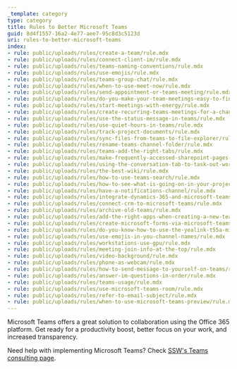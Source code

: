 ```yaml
---
_template: category
type: category
title: Rules to Better Microsoft Teams
guid: 8d4f1557-16a2-4e77-aee7-95c8d3c5123d
uri: rules-to-better-microsoft-teams
index:
- rule: public/uploads/rules/create-a-team/rule.mdx
- rule: public/uploads/rules/connect-client-im/rule.mdx
- rule: public/uploads/rules/teams-naming-conventions/rule.mdx
- rule: public/uploads/rules/use-emojis/rule.mdx
- rule: public/uploads/rules/teams-group-chat/rule.mdx
- rule: public/uploads/rules/when-to-use-meet-now/rule.mdx
- rule: public/uploads/rules/send-appointment-or-teams-meeting/rule.mdx
- rule: public/uploads/rules/do-you-make-your-team-meetings-easy-to-find/rule.mdx
- rule: public/uploads/rules/start-meetings-with-energy/rule.mdx
- rule: public/uploads/rules/create-recurring-teams-meetings-for-a-channel/rule.mdx
- rule: public/uploads/rules/use-the-status-message-in-teams/rule.mdx
- rule: public/uploads/rules/use-quiet-hours-in-teams/rule.mdx
- rule: public/uploads/rules/track-project-documents/rule.mdx
- rule: public/uploads/rules/sync-files-from-teams-to-file-explorer/rule.mdx
- rule: public/uploads/rules/rename-teams-channel-folder/rule.mdx
- rule: public/uploads/rules/teams-add-the-right-tabs/rule.mdx
- rule: public/uploads/rules/make-frequently-accessed-sharepoint-pages-easier-to-find/rule.mdx
- rule: public/uploads/rules/using-the-conversation-tab-to-task-out-work/rule.mdx
- rule: public/uploads/rules/the-best-wiki/rule.mdx
- rule: public/uploads/rules/how-to-use-teams-search/rule.mdx
- rule: public/uploads/rules/how-to-see-what-is-going-on-in-your-project/rule.mdx
- rule: public/uploads/rules/have-a-notifications-channel/rule.mdx
- rule: public/uploads/rules/integrate-dynamics-365-and-microsoft-teams/rule.mdx
- rule: public/uploads/rules/connect-crm-to-microsoft-teams/rule.mdx
- rule: public/uploads/rules/archive-old-teams/rule.mdx
- rule: public/uploads/rules/add-the-right-apps-when-creating-a-new-team/rule.mdx
- rule: public/uploads/rules/create-microsoft-forms-via-microsoft-teams/rule.mdx
- rule: public/uploads/rules/do-you-know-how-to-use-the-yealink-t55a-microsoft-teams-phone/rule.mdx
- rule: public/uploads/rules/use-emojis-in-you-channel-names/rule.mdx
- rule: public/uploads/rules/workstations-use-gpu/rule.mdx
- rule: public/uploads/rules/meeting-join-info-at-the-top/rule.mdx
- rule: public/uploads/rules/video-background/rule.mdx
- rule: public/uploads/rules/phone-as-webcam/rule.mdx
- rule: public/uploads/rules/how-to-send-message-to-yourself-on-teams/rule.mdx
- rule: public/uploads/rules/answer-im-questions-in-order/rule.mdx
- rule: public/uploads/rules/teams-usage/rule.mdx
- rule: public/uploads/rules/use-microsoft-teams-room/rule.mdx
- rule: public/uploads/rules/refer-to-email-subject/rule.mdx
- rule: public/uploads/rules/when-to-use-microsoft-teams-preview/rule.mdx
---
```


Microsoft Teams offers a great solution to collaboration using the Office 365 platform. Get ready for a productivity boost, better focus on your work, and increased transparency.

Need help with implementing Microsoft Teams? Check [SSW's Teams consulting page](https://www.ssw.com.au/consulting/microsoft-teams).
